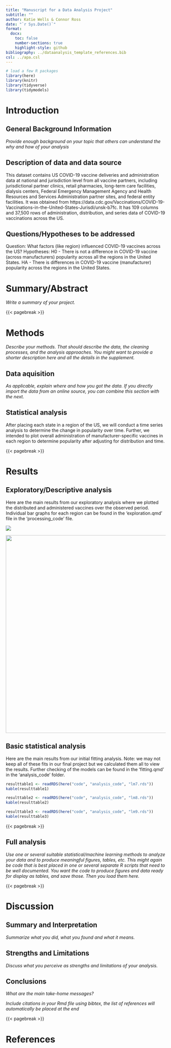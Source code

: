 ```yaml
---
title: "Manuscript for a Data Analysis Project"
subtitle: ""
author: Katie Wells & Connor Ross
date: "`r Sys.Date()`"
format:
  docx:
    toc: false
    number-sections: true
    highlight-style: github
bibliography: ../dataanalysis_template_references.bib
csl: ../apa.csl
---
```


```r
# load a few R packages
library(here)
library(knitr)
library(tidyverse)
library(tidymodels)
```

# Introduction

## General Background Information

*Provide enough background on your topic that others can understand the why and how of your analysis*

## Description of data and data source

This dataset contains US COVID-19 vaccine deliveries and administration data at national and jurisdiction level from all vaccine partners, including jurisdictional partner clinics, retail pharmacies, long-term care facilities, dialysis centers, Federal Emergency Management Agency and Health Resources and Services Administration partner sites, and federal entity facilities. It was obtained from https://data.cdc.gov/Vaccinations/COVID-19-Vaccinations-in-the-United-States-Jurisdi/unsk-b7fc. It has 109 columns and 37,500 rows of administration, distribution, and series data of COVID-19 vaccinations across the US.

## Questions/Hypotheses to be addressed

Question: What factors (like region) influenced COVID-19 vaccines across the US? Hypotheses: H0 - There is not a difference in COVID-19 vaccine (across manufacturers) popularity across all the regions in the United States. HA - There is differences in COVID-19 vaccine (manufacturer) popularity across the regions in the United States.

# Summary/Abstract

*Write a summary of your project.*

{{< pagebreak >}}

# Methods

*Describe your methods. That should describe the data, the cleaning processes, and the analysis approaches. You might want to provide a shorter description here and all the details in the supplement.*

## Data aquisition

*As applicable, explain where and how you got the data. If you directly import the data from an online source, you can combine this section with the next.*

## Statistical analysis

After placing each state in a region of the US, we will conduct a time series analysis to determine the change in popularity over time. Further, we intended to plot overall administration of manufacturer-specific vaccines in each region to determine popularity after adjusting for distribution and time.

{{< pagebreak >}}

# Results

## Exploratory/Descriptive analysis

Here are the main results from our exploratory analysis where we plotted the distributed and administered vaccines over the observed period. Individual bar graphs for each region can be found in the 'exploration.qmd' file in the 'processing_code' file.

![](images/image-19820666.png)

![](images/image-1680087526.png){width="623"}

## Basic statistical analysis

Here are the main results from our initial fitting analysis. Note: we may not keep all of these fits in our final project but we calculated them all to view the results. Further checking of the models can be found in the 'fitting.qmd' in the 'analysis_code' folder.

```r
resulttable1 <- readRDS(here("code", "analysis_code", "lm7.rds"))
kable(resulttable1)
```
```r
resulttable2 <- readRDS(here("code", "analysis_code", "lm8.rds"))
kable(resulttable2)
```

```r
resulttable3 <- readRDS(here("code", "analysis_code", "lm9.rds"))
kable(resulttable3)
```


{{< pagebreak >}}

## Full analysis

*Use one or several suitable statistical/machine learning methods to analyze your data and to produce meaningful figures, tables, etc. This might again be code that is best placed in one or several separate R scripts that need to be well documented. You want the code to produce figures and data ready for display as tables, and save those. Then you load them here.*

{{< pagebreak >}}

# Discussion

## Summary and Interpretation

*Summarize what you did, what you found and what it means.*

## Strengths and Limitations

*Discuss what you perceive as strengths and limitations of your analysis.*

## Conclusions

*What are the main take-home messages?*

*Include citations in your Rmd file using bibtex, the list of references will automatically be placed at the end*

{{< pagebreak >}}

# References
